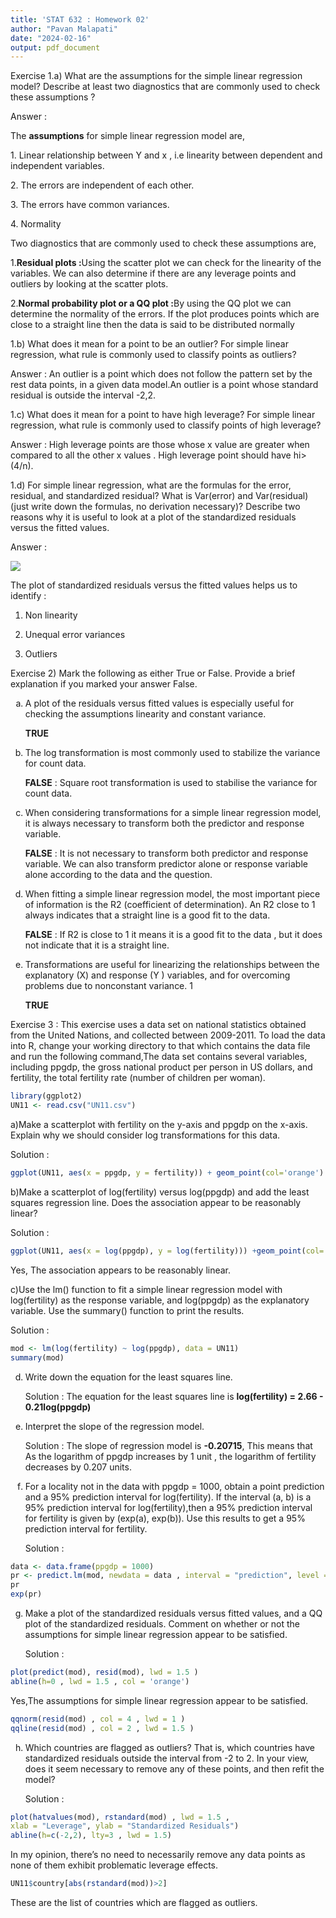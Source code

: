 ---
title: 'STAT 632 : Homework 02'
author: "Pavan Malapati"
date: "2024-02-16"
output: pdf_document
---

Exercise 1.a) What are the assumptions for the simple linear regression model? Describe at least two diagnostics that are commonly used to check these assumptions ?

Answer :

The **assumptions** for simple linear regression model are,

1\. Linear relationship between Y and x , i.e linearity between dependent and independent variables.

2\. The errors are independent of each other.

3\. The errors have common variances.

4\. Normality

Two diagnostics that are commonly used to check these assumptions are,

1.**Residual plots :**Using the scatter plot we can check for the linearity of the variables. We can also determine if there are any leverage points and outliers by looking at the scatter plots.

2.**Normal probability plot or a QQ plot :**By using the QQ plot we can determine the normality of the errors. If the plot produces points which are close to a straight line then the data is said to be distributed normally

1.b) What does it mean for a point to be an outlier? For simple linear regression, what rule is commonly used to classify points as outliers?

Answer : An outlier is a point which does not follow the pattern set by the rest data points, in a given data model.An outlier is a point whose standard residual is outside the interval -2,2.

1.c) What does it mean for a point to have high leverage? For simple linear regression, what rule is commonly used to classify points of high leverage?

Answer : High leverage points are those whose x value are greater when compared to all the other x values . High leverage point should have hi\>(4/n).

1.d) For simple linear regression, what are the formulas for the error, residual, and standardized residual? What is Var(error) and Var(residual) (just write down the formulas, no derivation necessary)? Describe two reasons why it is useful to look at a plot of the standardized residuals versus the fitted values.

Answer :

![](632-hw2-1.d.jpg)

The plot of standardized residuals versus the fitted values helps us to identify :

1)  Non linearity

2)  Unequal error variances

3)  Outliers

Exercise 2) Mark the following as either True or False. Provide a brief explanation if you marked your answer False.

(a) A plot of the residuals versus fitted values is especially useful for checking the assumptions linearity and constant variance.

    **TRUE**

(b) The log transformation is most commonly used to stabilize the variance for count data.

    **FALSE** : Square root transformation is used to stabilise the variance for count data.

(c) When considering transformations for a simple linear regression model, it is always necessary to transform both the predictor and response variable.

    **FALSE** : It is not necessary to transform both predictor and response variable. We can also transform predictor alone or response variable alone according to the data and the question.

(d) When fitting a simple linear regression model, the most important piece of information is the R2 (coefficient of determination). An R2 close to 1 always indicates that a straight line is a good fit to the data.

    **FALSE** : If R2 is close to 1 it means it is a good fit to the data , but it does not indicate that it is a straight line.

(e) Transformations are useful for linearizing the relationships between the explanatory (X) and response (Y ) variables, and for overcoming problems due to nonconstant variance. 1

    **TRUE**

Exercise 3 : This exercise uses a data set on national statistics obtained from the United Nations, and collected between 2009-2011. To load the data into R, change your working directory to that which contains the data file and run the following command,The data set contains several variables, including ppgdp, the gross national product per person in US dollars, and fertility, the total fertility rate (number of children per woman).

```{r}
library(ggplot2)
UN11 <- read.csv("UN11.csv")
```

a)Make a scatterplot with fertility on the y-axis and ppgdp on the x-axis. Explain why we should consider log transformations for this data.

Solution :

```{r}
ggplot(UN11, aes(x = ppgdp, y = fertility)) + geom_point(col='orange')
```

b)Make a scatterplot of log(fertility) versus log(ppgdp) and add the least squares regression line. Does the association appear to be reasonably linear?

Solution :

```{r}
ggplot(UN11, aes(x = log(ppgdp), y = log(fertility))) +geom_point(col='green') + geom_smooth(method = "lm", se = FALSE)
```

Yes, The association appears to be reasonably linear.

c)Use the lm() function to fit a simple linear regression model with log(fertility) as the response variable, and log(ppgdp) as the explanatory variable. Use the summary() function to print the results.

Solution :

```{r}
mod <- lm(log(fertility) ~ log(ppgdp), data = UN11)
summary(mod)
```

d)  Write down the equation for the least squares line.

    Solution : The equation for the least squares line is **log(fertility) = 2.66 - 0.21log(ppgdp)**

e)  Interpret the slope of the regression model.

    Solution : The slope of regression model is **-0.20715**, This means that As the logarithm of ppgdp increases by 1 unit , the logarithm of fertility decreases by 0.207 units.

f)  For a locality not in the data with ppgdp = 1000, obtain a point prediction and a 95% prediction interval for log(fertility). If the interval (a, b) is a 95% prediction interval for log(fertility),then a 95% prediction interval for fertility is given by (exp(a), exp(b)). Use this results to get a 95% prediction interval for fertility.

    Solution :

```{r}
data <- data.frame(ppgdp = 1000)
pr <- predict.lm(mod, newdata = data , interval = "prediction", level = 0.95)
pr
exp(pr)
```

g)  Make a plot of the standardized residuals versus fitted values, and a QQ plot of the standardized residuals. Comment on whether or not the assumptions for simple linear regression appear to be satisfied.

    Solution :

```{r}
plot(predict(mod), resid(mod), lwd = 1.5 )
abline(h=0 , lwd = 1.5 , col = 'orange')
```

Yes,The assumptions for simple linear regression appear to be satisfied.

```{r}
qqnorm(resid(mod) , col = 4 , lwd = 1 )
qqline(resid(mod) , col = 2 , lwd = 1.5 )
```

h)  Which countries are flagged as outliers? That is, which countries have standardized residuals outside the interval from -2 to 2. In your view, does it seem necessary to remove any of these points, and then refit the model?

    Solution :

```{r}
plot(hatvalues(mod), rstandard(mod) , lwd = 1.5 ,
xlab = "Leverage", ylab = "Standardized Residuals")
abline(h=c(-2,2), lty=3 , lwd = 1.5)
```

In my opinion, there's no need to necessarily remove any data points as none of them exhibit problematic leverage effects.

```{r}
UN11$country[abs(rstandard(mod))>2]
```

These are the list of countries which are flagged as outliers.
